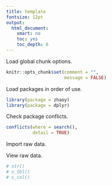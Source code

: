 ```yaml
---
title: template
fontsize: 12pt
output:
  html_document:
    smart: no
    toc: yes
    toc_depth: 6
---
```


Load global chunk options.

```r
knitr::opts_chunk$set(comment = "",
                      message = FALSE)
```

Load packages in order of use.

```r
library(package = zhaoy)
library(package = dplyr)
```

Check package conflicts.

```r
conflicts(where = search(),
          detail = TRUE)
```

Import raw data.

View raw data.

```r
# str()
# s_tbl()
# s_col()
```
